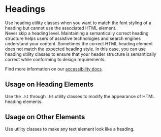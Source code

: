 
<Meta of={HeadingStories} />

# Headings

<div className="lead">
  Use heading utility classes when you want to match the font styling of a heading but cannot
  use the associated HTML element.
</div>

<div className="alert alert-warning">
  Never skip a heading level. Maintaining a semantically correct heading structure helps users
  of assistive technologies and search engines understand your content. Sometimes the correct
  HTML heading element does not match the expected heading style. In this case, you can use
  heading utility classes to ensure that your header structure is semantically correct while
  conforming to design requirements.

  Find more information on our [accessibility docs](/?path=/docs/accessibility--docs).
</div>

## Usage on Heading Elements

Use the `.h1` through `.h6` utility classes to modify the appearance of HTML heading elements.

<Canvas of={HeadingStories.OnAnHeadingElement} sourceState="shown" />

## Usage on Other Elements

Use utility classes to make any text element look like a heading.

<Canvas of={HeadingStories.OnAParagraphElement} sourceState="shown" />

